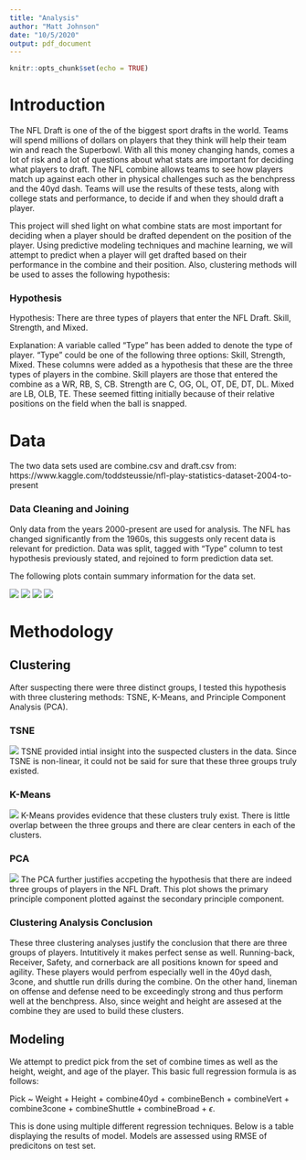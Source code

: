 ```yaml
---
title: "Analysis"
author: "Matt Johnson"
date: "10/5/2020"
output: pdf_document
---
```


```r
knitr::opts_chunk$set(echo = TRUE)
```

Introduction
============

The NFL Draft is one of the of the biggest sport drafts in the world. Teams will spend millions of dollars on players that they think will help their team win and reach the Superbowl. With all this money changing hands, comes a lot of risk and a lot of questions about what stats are important for deciding what players to draft. The NFL combine allows teams to see how players match up against each other in physical challenges such as the benchpress and the 40yd dash. Teams will use the results of these tests, along with college stats and performance, to decide if and when they should draft a player. 
  
  This project will shed light on what combine stats are most important for deciding when a player should be drafted dependent on the position of the player. Using predictive modeling techniques and machine learning, we will attempt to predict when a player will get drafted based on their performance in the combine and their position. Also, clustering methods will be used to asses the following hypothesis:
  
### Hypothesis
Hypothesis: There are three types of players that enter the NFL Draft. Skill, Strength, and Mixed. 

Explanation: A variable called "Type" has been added to denote the type of player. "Type" could be one of the following three options: Skill, Strength, Mixed. These columns were added as a hypothesis that these are the three types of players in the combine. Skill players are those that entered the combine as a WR, RB, S, CB. Strength are C, OG, OL, OT, DE, DT, DL. Mixed are LB, OLB, TE. These seemed fitting initially because of their relative positions on the field when the ball is snapped. 
  
Data
====

The two data sets used are combine.csv and draft.csv from: <br/ >
https://www.kaggle.com/toddsteussie/nfl-play-statistics-dataset-2004-to-present 

### Data Cleaning and Joining

Only data from the years 2000-present are used for analysis. The NFL has changed significantly from the 1960s, this suggests only recent data is relevant for prediction. Data was split, tagged with "Type" column to test hypothesis previously stated, and rejoined to form prediction data set.

The following plots contain summary information for the data set. 

![](derived_graphs/Boxplot.by.round.png)
![](derived_graphs/Off.Weights.png)
![](derived_graphs/Age.Dist.png)
![](derived_graphs/40.Time.Plot.png)

Methodology
===========

Clustering
----------

After suspecting there were three distinct groups, I tested this hypothesis with three clustering methods: TSNE, K-Means, and Principle Component Analysis (PCA). 

### TSNE
![](derived_graphs/TSNE.Cluster.png)
TSNE provided intial insight into the suspected clusters in the data. Since TSNE is non-linear, it could not be said for sure that these three groups truly existed. 

### K-Means
![](derived_graphs/K-Means.Cluster.png)
K-Means provides evidence that these clusters truly exist. There is little overlap between the three groups and there are clear centers in each of the clusters. 

### PCA
![](derived_graphs/PCA.FramedClusters.png)
The PCA further justifies accpeting the hypothesis that there are indeed three groups of players in the NFL Draft. This plot shows the primary principle component plotted against the secondary principle component. 

### Clustering Analysis Conclusion

These three clustering analyses justify the conclusion that there are three groups of players. Intutitively it makes perfect sense as well. Running-back, Receiver, Safety, and cornerback are all positions known for speed and agility. These players would perfrom especially well in the 40yd dash, 3cone, and shuttle run drills during the combine. On the other hand, lineman on offense and defense need to be exceedingly strong and thus perform well at the benchpress. Also, since weight and height are assesed at the combine they are used to build these clusters. 

Modeling
--------

We attempt to predict pick from the set of combine times as well as the height, weight, and age of the player. This basic full regression formula is as follows: <br />

Pick ~ Weight + Height + combine40yd + combineBench + combineVert + combine3cone + combineShuttle + combineBroad + $\epsilon$. <br />

This is done using multiple different regression techniques. Below is a table displaying the results of model. Models are assessed using RMSE of predicitons on test set. 


